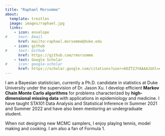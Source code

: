 ```yaml
---
title: "Raphael Morsomme"
about:
  template: trestles
  image: images/raphael.jpg
  links:
    - icon: envelope
#     text: Email
      href: mailto:raphael.morsomme@duke.edu
    - icon: github
#     text: Github
      href: https://github.com/rmorsomme
    - text: Google Scholar
#     icon: google-scholar
      href: https://scholar.google.com/citations?user=6DZTZJYAAAAJ&hl=en
---
```


I am a Bayesian statistician, currently a Ph.D. candidate in statistics at Duke University under the supervision of Dr. Jason Xu. I develop efficient **Markov Chain Monte Carlo algorithms** for problems characterized by **high-dimensional missing data** with applications in epidemiology and medicine. I have taught STA101 Data Analysis and Statistical Inference in Summer 2021 and Summer 2022 and have also been mentoring an undergraduate student.

When not designing new MCMC samplers, I enjoy playing tennis, model making and cooking. I am also a fan of Formula 1.
